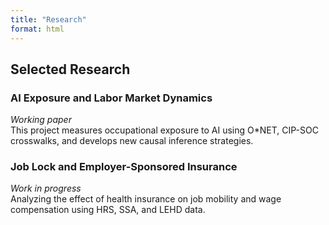 ```yaml
---
title: "Research"
format: html
---
```


## Selected Research

### AI Exposure and Labor Market Dynamics  
_Working paper_  
This project measures occupational exposure to AI using O*NET, CIP-SOC crosswalks, and develops new causal inference strategies.

### Job Lock and Employer-Sponsored Insurance  
_Work in progress_  
Analyzing the effect of health insurance on job mobility and wage compensation using HRS, SSA, and LEHD data.
